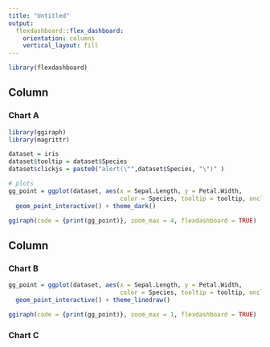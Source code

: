 ```yaml
---
title: "Untitled"
output: 
  flexdashboard::flex_dashboard:
    orientation: columns
    vertical_layout: fill
---
```


```r
library(flexdashboard)
```

Column {data-width=650}
-----------------------------------------------------------------------

### Chart A

```r
library(ggiraph)
library(magrittr)

dataset = iris
dataset$tooltip = dataset$Species
dataset$clickjs = paste0("alert(\"",dataset$Species, "\")" )

# plots
gg_point = ggplot(dataset, aes(x = Sepal.Length, y = Petal.Width,
                               color = Species, tooltip = tooltip, onclick = clickjs) ) +
  geom_point_interactive() + theme_dark()

ggiraph(code = {print(gg_point)}, zoom_max = 4, flexdashboard = TRUE) 
```

Column {data-width=350}
-----------------------------------------------------------------------

### Chart B

```r
gg_point = ggplot(dataset, aes(x = Sepal.Length, y = Petal.Width,
                               color = Species, tooltip = tooltip, onclick = clickjs) ) +
  geom_point_interactive() + theme_linedraw()

ggiraph(code = {print(gg_point)}, zoom_max = 1, flexdashboard = TRUE) 
```

### Chart C

```r

```

